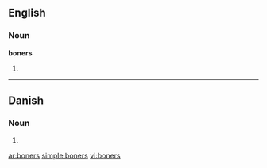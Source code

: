 ==English==

===Noun===
'''boners'''

# {{plural of|[[boner]]}}

----

==Danish==

===Noun===
{{infl|da|noun form|g=c}}

# {{form of|genitive singular indefinite|bon|lang=Danish}}

[[ar:boners]]
[[simple:boners]]
[[vi:boners]]